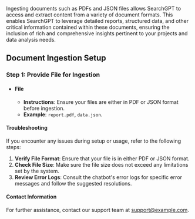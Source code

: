 Ingesting documents such as PDFs and JSON files allows SearchGPT to access and extract content from a variety of document formats. This enables SearchGPT to leverage detailed reports, structured data, and other critical information contained within these documents, ensuring the inclusion of rich and comprehensive insights pertinent to your projects and data analysis needs.

## Document Ingestion Setup

### Step 1: Provide File for Ingestion
- #### File
   - **Instructions**: Ensure your files are either in PDF or JSON format before ingestion.
   - **Example**: `report.pdf`, `data.json`.


#### Troubleshooting
If you encounter any issues during setup or usage, refer to the following steps:

1. **Verify File Format**: Ensure that your file is in either PDF or JSON format.
2. **Check File Size**: Make sure the file size does not exceed any limitations set by the system.
3. **Review Error Logs**: Consult the chatbot's error logs for specific error messages and follow the suggested resolutions.


#### Contact Information
For further assistance, contact our support team at [support@example.com](mailto:team@nextai.co.in).
